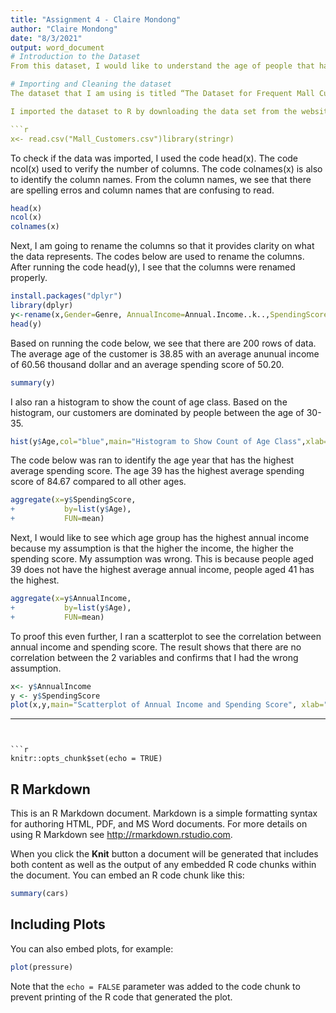 ```yaml
---
title: "Assignment 4 - Claire Mondong"
author: "Claire Mondong"
date: "8/3/2021"
output: word_document
# Introduction to the Dataset
From this dataset, I would like to understand the age of people that has a high spending score. In addition, I would also like to see whether their income affects the variable spending score.

# Importing and Cleaning the dataset
The dataset that I am using is titled “The Dataset for Frequent Mall Customers”, which contains their identifying information such as their gender, customer ID, age, annual income, and respective spending score. 

I imported the dataset to R by downloading the data set from the website to my laptop using the code below and renamed the dataset to X. 

```r
x<- read.csv("Mall_Customers.csv")library(stringr)

```
To check if the data was imported, I used the code head(x). The code ncol(x) used to verify the number of columns. The code colnames(x) is also to identify the column names. From the column names, we see that there are spelling erros and column names that are confusing to read. 

```r
head(x)
ncol(x)
colnames(x)
```
Next, I am going to rename the columns so that it provides clarity on what the data represents. The codes below are used to rename the columns. After running the code head(y), I see that the columns were renamed properly. 

```r
install.packages("dplyr")
library(dplyr)
y<-rename(x,Gender=Genre, AnnualIncome=Annual.Income..k..,SpendingScore=Spending.Score..1.100.)
head(y)
```

Based on running the code below, we see that there are 200 rows of data. The average age of the customer is 38.85 with an average anunual income of 60.56 thousand dollar and an average spending score of 50.20. 
```r
summary(y)
```
I also ran a histogram to show the count of age class. Based on the histogram, our customers are dominated by people between the age of 30-35.

```r
hist(y$Age,col="blue",main="Histogram to Show Count of Age Class",xlab="Age Class",ylab="Frequency",labels=TRUE)
```

The code below was ran to identify the age year that has the highest average spending score. The age 39 has the highest average spending score of 84.67 compared to all other ages. 

```r
aggregate(x=y$SpendingScore,
+           by=list(y$Age), 
+           FUN=mean)
```
Next, I would like to see which age group has the highest annual income because my assumption is that the higher the income, the higher the spending score. My assumption was wrong. This is because people aged 39 does not have the highest average annual income, people aged 41 has the highest. 
```r
aggregate(x=y$AnnualIncome,
+           by=list(y$Age), 
+           FUN=mean)
```

To proof this even further, I ran a scatterplot to see the correlation between annual income and spending score. The result shows that there are no correlation between the 2 variables and confirms that I had the wrong assumption. 

```r
x<- y$AnnualIncome
y <- y$SpendingScore
plot(x,y,main="Scatterplot of Annual Income and Spending Score", xlab="Annual Income",ylab="Spending Score", frame=FALSE)
```


---
```


```r
knitr::opts_chunk$set(echo = TRUE)
```

## R Markdown

This is an R Markdown document. Markdown is a simple formatting syntax for authoring HTML, PDF, and MS Word documents. For more details on using R Markdown see <http://rmarkdown.rstudio.com>.

When you click the **Knit** button a document will be generated that includes both content as well as the output of any embedded R code chunks within the document. You can embed an R code chunk like this:

```r
summary(cars)
```

## Including Plots

You can also embed plots, for example:

```r
plot(pressure)
```

Note that the `echo = FALSE` parameter was added to the code chunk to prevent printing of the R code that generated the plot.
